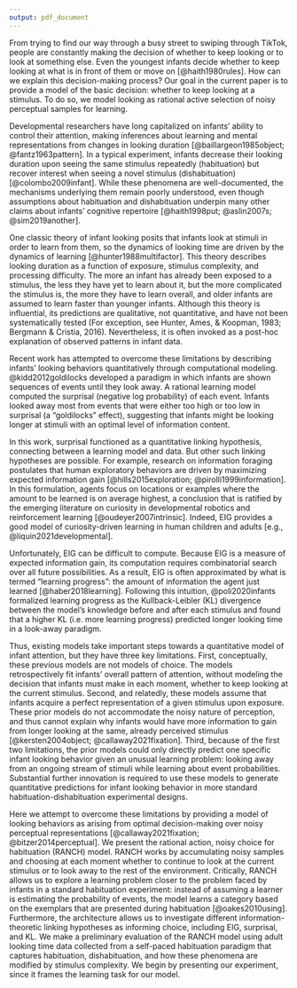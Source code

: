 ```yaml
---
output: pdf_document
---
```


From trying to find our way through a busy street to swiping through TikTok, people are constantly making the decision of whether to keep looking or to look at something else. Even the youngest infants decide whether to keep looking at what is in front of them or move on [@haith1980rules]. How can we explain this decision-making process? Our goal in the current paper is to provide a model of the basic decision: whether to keep looking at a stimulus. To do so, we model looking as rational active selection of noisy perceptual samples for learning.

Developmental researchers have long capitalized on infants’ ability to control their attention, making inferences about learning and mental representations from changes in looking duration [@baillargeon1985object; @fantz1963pattern]. In a typical experiment, infants decrease their looking duration upon seeing the same stimulus repeatedly (habituation) but recover interest when seeing a novel stimulus (dishabituation) [@colombo2009infant]. While these phenomena are well-documented, the mechanisms underlying them remain poorly understood, even though assumptions about habituation and dishabituation underpin many other claims about infants' cognitive repertoire [@haith1998put; @aslin2007s; @sim2019another]. 

One classic theory of infant looking posits that infants look at stimuli in order to learn from them, so the dynamics of looking time are driven by the dynamics of learning [@hunter1988multifactor]. This theory describes looking duration as a function of exposure, stimulus complexity, and processing difficulty. The more an infant has already been exposed to a stimulus, the less they have yet to learn about it, but the more complicated the stimulus is, the more they have to learn overall, and older infants are assumed to learn faster than younger infants. Although this theory is influential, its predictions are qualitative, not quantitative, and have not been systematically tested (For exception, see Hunter, Ames, & Koopman, 1983; Bergmann & Cristia, 2016). Nevertheless, it is often invoked as a post-hoc explanation of observed patterns in infant data.

Recent work has attempted to overcome these limitations by describing infants’ looking behaviors quantitatively through computational modeling. @kidd2012goldilocks developed a paradigm in which infants are shown sequences of events until they look away. A rational learning model computed the surprisal (negative log probability) of each event. Infants looked away most from events that were either too high or too low in surprisal (a “goldilocks” effect), suggesting that infants might be looking longer at stimuli with an optimal level of information content. 

In this work, surprisal functioned as a quantitative linking hypothesis, connecting between a learning model and data. But other such linking hypotheses are possible. For example, research on information foraging postulates that human exploratory behaviors are driven by maximizing expected information gain [@hills2015exploration; @pirolli1999information]. In this formulation, agents focus on locations or examples where the amount to be learned is on average highest, a conclusion that is ratified by the emerging literature on curiosity in developmental robotics and reinforcement learning [@oudeyer2007intrinsic]. Indeed, EIG provides a good model of curiosity-driven learning in human children and adults [e.g., @liquin2021developmental]. 

Unfortunately, EIG can be difficult to compute. Because EIG is a measure of expected information gain, its computation requires combinatorial search over all future possibilities. As a result, EIG is often approximated by what is termed “learning progress”: the amount of information the agent just learned [@haber2018learning]. Following this intuition, @poli2020infants formalized learning progress as the Kullback-Leibler (KL) divergence between the model’s knowledge before and after each stimulus and found that a higher KL (i.e. more learning progress) predicted longer looking time in a look-away paradigm.

Thus, existing models take important steps towards a quantitative model of infant attention, but they have three key limitations. First, conceptually, these previous models are not models of choice. The models retrospectively fit infants’ overall pattern of attention, without modeling the decision that infants must make in each moment, whether to keep looking at the current stimulus. Second, and relatedly, these models assume that infants acquire a perfect representation of a given stimulus upon exposure. These prior models do not accommodate the noisy nature of perception, and thus cannot explain why infants would have more information to gain from longer looking at the same, already perceived stimulus [@kersten2004object; @callaway2021fixation]. Third, because of the first two limitations, the prior models could only directly predict one specific infant looking behavior given an unusual learning problem: looking away from an ongoing stream of stimuli while learning about event probabilities. Substantial further innovation is required to use these models to generate quantitative predictions for infant looking behavior in more standard habituation-dishabituation experimental designs.

Here we attempt to overcome these limitations by providing a model of looking behaviors as arising from optimal decision-making over noisy perceptual representations [@callaway2021fixation; @bitzer2014perceptual]. We present the rational action, noisy choice for habituation (RANCH) model. RANCH works by accumulating noisy samples and choosing at each moment whether to continue to look at the current stimulus or to look away to the rest of the environment. Critically, RANCH allows us to explore a learning problem closer to the problem faced by infants in a standard habituation experiment: instead of assuming a learner is estimating the probability of events, the model learns a category based on the exemplars that are presented during habituation [@oakes2010using]. Furthermore, the architecture allows us to investigate different information-theoretic linking hypotheses as informing choice, including EIG, surprisal, and KL. We make a preliminary evaluation of the RANCH model using adult looking time data collected from a self-paced habituation paradigm that captures habituation, dishabituation, and how these phenomena are modified by stimulus complexity. We begin by presenting our experiment, since it frames the learning task for our model.
